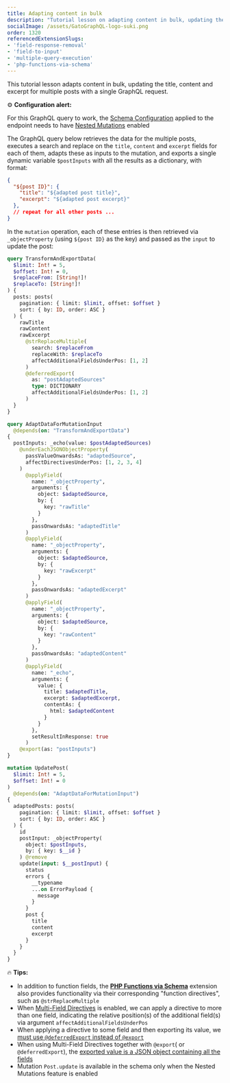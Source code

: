 ```yaml
---
title: Adapting content in bulk
description: "Tutorial lesson on adapting content in bulk, updating the title, content and excerpt for multiple posts with a single GraphQL request."
socialImage: /assets/GatoGraphQL-logo-suki.png
order: 1320
referencedExtensionSlugs:
- 'field-response-removal'
- 'field-to-input'
- 'multiple-query-execution'
- 'php-functions-via-schema'
---
```


This tutorial lesson adapts content in bulk, updating the title, content and excerpt for multiple posts with a single GraphQL request.

<div class="doc-config-highlight" markdown="1">

⚙️ **Configuration alert:**

For this GraphQL query to work, the [Schema Configuration](https://gatographql.com/guides/use/creating-a-schema-configuration/) applied to the endpoint needs to have [Nested Mutations](https://gatographql.com/guides/schema/using-nested-mutations/) enabled

</div>

The GraphQL query below retrieves the data for the multiple posts, executes a search and replace on the `title`, `content` and `excerpt` fields for each of them, adapts these as inputs to the mutation, and exports a single dynamic variable `$postInputs` with all the results as a dictionary, with format:

```json
{
  "${post ID}": {
    "title": "${adapted post title}",
    "excerpt": "${adapted post excerpt}"
  },
  // repeat for all other posts ...
}
```

In the `mutation` operation, each of these entries is then retrieved via `_objectProperty` (using `${post ID}` as the key) and passed as the `input` to update the post:

```graphql
query TransformAndExportData(
  $limit: Int! = 5,
  $offset: Int! = 0,
  $replaceFrom: [String!]!
  $replaceTo: [String!]!
) {
  posts: posts(
    pagination: { limit: $limit, offset: $offset }
    sort: { by: ID, order: ASC }
  ) {
    rawTitle
    rawContent
    rawExcerpt
      @strReplaceMultiple(
        search: $replaceFrom
        replaceWith: $replaceTo
        affectAdditionalFieldsUnderPos: [1, 2]
      )
      @deferredExport(
        as: "postAdaptedSources"
        type: DICTIONARY
        affectAdditionalFieldsUnderPos: [1, 2]
      )
  }
}

query AdaptDataForMutationInput
  @depends(on: "TransformAndExportData")
{
  postInputs: _echo(value: $postAdaptedSources)
    @underEachJSONObjectProperty(
      passValueOnwardsAs: "adaptedSource",
      affectDirectivesUnderPos: [1, 2, 3, 4]
    )
      @applyField(
        name: "_objectProperty",
        arguments: {
          object: $adaptedSource,
          by: {
            key: "rawTitle"
          }
        },
        passOnwardsAs: "adaptedTitle"
      )
      @applyField(
        name: "_objectProperty",
        arguments: {
          object: $adaptedSource,
          by: {
            key: "rawExcerpt"
          }
        },
        passOnwardsAs: "adaptedExcerpt"
      )
      @applyField(
        name: "_objectProperty",
        arguments: {
          object: $adaptedSource,
          by: {
            key: "rawContent"
          }
        },
        passOnwardsAs: "adaptedContent"
      )
      @applyField(
        name: "_echo",
        arguments: {
          value: {
            title: $adaptedTitle,
            excerpt: $adaptedExcerpt,
            contentAs: {
              html: $adaptedContent
            }
          }
        },
        setResultInResponse: true
      )
    @export(as: "postInputs")
}

mutation UpdatePost(
  $limit: Int! = 5,
  $offset: Int! = 0
)
  @depends(on: "AdaptDataForMutationInput")
{
  adaptedPosts: posts(
    pagination: { limit: $limit, offset: $offset }
    sort: { by: ID, order: ASC }
  ) {
    id
    postInput: _objectProperty(
      object: $postInputs,
      by: { key: $__id }
    ) @remove
    update(input: $__postInput) {
      status
      errors {
        __typename
        ...on ErrorPayload {
          message
        }
      }
      post {
        title
        content
        excerpt
      }
    }
  }
}
```

<div class="doc-highlight" markdown="1">

🔥 **Tips:**

- In addition to function fields, the [**PHP Functions via Schema**](https://gatographql.com/extensions/php-functions-via-schema/) extension also provides functionality via their corresponding "function directives", such as `@strReplaceMultiple`
- When [Multi-Field Directives](https://gatographql.com/guides/special-features/multifield-directives/) is enabled, we can apply a directive to more than one field, indicating the relative position(s) of the additional field(s) via argument `affectAdditionalFieldsUnderPos`
- When applying a directive to some field and then exporting its value, we [must use `@deferredExport` instead of `@export`](https://gatographql.com/guides/schema/executing-multiple-queries-concurrently/#heading-multi-field-directives)
- When using Multi-Field Directives together with `@export`( or `@deferredExport`), the [exported value is a JSON object containing all the fields](https://gatographql.com/guides/schema/executing-multiple-queries-concurrently/#heading-dictionary-type-/-multi-field)
- Mutation `Post.update` is available in the schema only when the Nested Mutations feature is enabled

</div>
